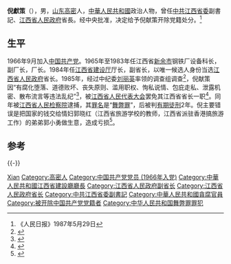 '''倪獻策'''（{{bd|1936年||||N倪}}），男，[[山东|山东]][[高密|高密]]人，[[中華人民共和國|中華人民共和國]]政治人物，曾任[[中共江西省委|中共江西省委]]副書記、[[江西省人民政府|江西省人民政府]]省長。经中央批准，决定给予倪献策开除党籍处分。<ref>《人民日报》1987年5月29日</ref>

== 生平 ==
1966年9月加入[[中国共产党|中国共产党]]。1965年至1983年任江西省[[新余市|新余市]]钢铁厂设备科长，副厂长，厂长。1984年任[[江西省建设厅|江西省建设厅]]厅长，副省长，以唯一候选人身份当选[[江西省人民政府|江西省人民政府]]省长。1985年，经过中纪委[[刘丽英|刘丽英]]率领的调查组调查<ref name="((美))李建1997">{{cite book|author1=格雷约翰 ((美))|author2=李建|title=替天行道 中纪委副书记刘丽英与当代中国大案|url=http://books.google.com/books?id=9Sx1AAAAIAAJ|year=1997|publisher=内蒙古人民出版社|isbn=978-7-204-03652-3|page=139}}</ref>，倪献策因“有腐化堕落、道德败坏、丧失原则、滥用职权、恂私说情、包庇走私、泄露机密、散布流言等违法乱纪”<ref>{{cite book|title=十大贪官现形记|url=http://books.google.com/books?id=MTS4AAAAIAAJ|year=1998|publisher=黑龙江人民出版社|isbn=978-7-207-03915-6|page=174}}</ref>，被[[江西省人民代表大会|江西省人民代表大会]]罢免其江西省省长一职<ref name="高新何频1998">{{cite book|author1=高新|author2=何频|title=谁领导中国 最有权力的24个人|url=http://books.google.com/books?id=hORrAAAAIAAJ|year=1998|publisher=Canada Mirror Books|isbn=978-1-896745-11-4|page=361}}</ref>。同年被[[江西省人民检察院|江西省人民检察院]]逮捕，其[[罪名|罪名]]是“[[舞弊罪|舞弊罪]]”，后被判[[有期徒刑|有期徒刑]]2年。倪主要错误是把国家的钱交给情妇郭晓红（江西省旅游学校的教师，江西省派驻香港搞旅游工作）的弟弟郭小勇做生意，造成亏损<ref name="《政治体制改革资料选编》编写组1987">{{cite book|author=《政治体制改革资料选编》编写组|title=政治体制改革资料选编|url=http://books.google.com/books?id=AttNAAAAMAAJ|year=1987|publisher=南京大学出版社|page=361}}</ref>。

==参考==
{{reflist}}
{{-}}
{{start box}}
{{s-gov}}
{{s-before|[[趙增益|趙增益]]}}
{{s-title|[[江西省人民政府|江西省人民政府]]省长}}
{{s-after|[[吴官正|吴官正]]}}
{{end box}}

{{中华人民共和国江西省正职领导人|nocat}}
{{江西行政长官}}

{{Authority control}}
{{DEFAULTSORT:Ní Xiàncè}}
[[Category:倪姓|Xian]]
[[Category:高密人|Category:高密人]]
[[Category:中国共产党党员_(1966年入党)|Category:中国共产党党员 (1966年入党)]]
[[Category:中華人民共和國江西省建設廳廳長|Category:中華人民共和國江西省建設廳廳長]]
[[Category:江西省人民政府副省长|Category:江西省人民政府副省长]]
[[Category:江西省人民政府省长|Category:江西省人民政府省长]]
[[Category:中共江西省委副書記|Category:中共江西省委副書記]]
[[Category:中華人民共和國貪腐官員|Category:中華人民共和國貪腐官員]]
[[Category:被开除中国共产党党籍者|Category:被开除中国共产党党籍者]]
[[Category:中华人民共和国舞弊罪罪犯|Category:中华人民共和国舞弊罪罪犯]]